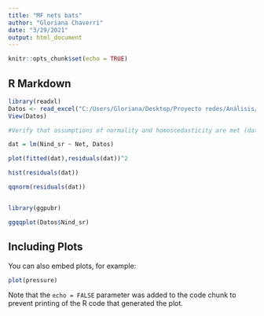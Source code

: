 ---
title: "MF nets bats"
author: "Gloriana Chaverri"
date: "3/29/2021"
output: html_document
---

```{r setup, include=FALSE}
knitr::opts_chunk$set(echo = TRUE)
```

## R Markdown
```{r datos}

library(readxl)
Datos <- read_excel("C:/Users/Gloriana/Desktop/Proyecto redes/Análisis/Nets.xlsx")
View(Datos)

```


```{r assumptions, echo=FALSE}

#Verify that assumptions of normality and homoscedasticity are met (data for n individuals per sampling effort were sqrt transformed)

dat = lm(Nind_sr ~ Net, Datos)

plot(fitted(dat),residuals(dat))^2

hist(residuals(dat))

qqnorm(residuals(dat))


library(ggpubr)

ggqqplot(Datos$Nind_sr)

```

## Including Plots

You can also embed plots, for example:

```{r pressure, echo=FALSE}
plot(pressure)

```

Note that the `echo = FALSE` parameter was added to the code chunk to prevent printing of the R code that generated the plot.
